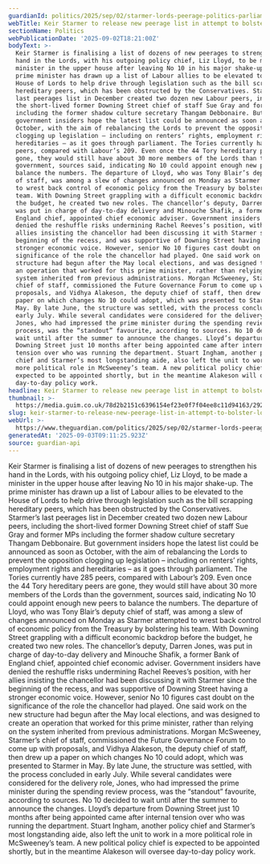 ```yaml
---
guardianId: politics/2025/sep/02/starmer-lords-peerage-politics-parliament
webTitle: Keir Starmer to release new peerage list in attempt to bolster Lords influence
sectionName: Politics
webPublicationDate: '2025-09-02T18:21:00Z'
bodyText: >-
  Keir Starmer is finalising a list of dozens of new peerages to strengthen his
  hand in the Lords, with his outgoing policy chief, Liz Lloyd, to be made a
  minister in the upper house after leaving No 10 in his major shake-up. The
  prime minister has drawn up a list of Labour allies to be elevated to the
  House of Lords to help drive through legislation such as the bill scrapping
  hereditary peers, which has been obstructed by the Conservatives. Starmer’s
  last peerages list in December created two dozen new Labour peers, including
  the short-lived former Downing Street chief of staff Sue Gray and former MPs
  including the former shadow culture secretary Thangam Debbonaire. But
  government insiders hope the latest list could be announced as soon as
  October, with the aim of rebalancing the Lords to prevent the opposition
  clogging up legislation – including on renters’ rights, employment rights and
  hereditaries – as it goes through parliament. The Tories currently have 285
  peers, compared with Labour’s 209. Even once the 44 Tory hereditary peers are
  gone, they would still have about 30 more members of the Lords than the
  government, sources said, indicating No 10 could appoint enough new peers to
  balance the numbers. The departure of Lloyd, who was Tony Blair’s deputy chief
  of staff, was among a slew of changes announced on Monday as Starmer attempted
  to wrest back control of economic policy from the Treasury by bolstering his
  team. With Downing Street grappling with a difficult economic backdrop before
  the budget, he created two new roles. The chancellor’s deputy, Darren Jones,
  was put in charge of day-to-day delivery and Minouche Shafik, a former Bank of
  England chief, appointed chief economic adviser. Government insiders have
  denied the reshuffle risks undermining Rachel Reeves’s position, with her
  allies insisting the chancellor had been discussing it with Starmer since the
  beginning of the recess, and was supportive of Downing Street having a
  stronger economic voice. However, senior No 10 figures cast doubt on the
  significance of the role the chancellor had played. One said work on the new
  structure had begun after the May local elections, and was designed to create
  an operation that worked for this prime minister, rather than relying on the
  system inherited from previous administrations. Morgan McSweeney, Starmer’s
  chief of staff, commissioned the Future Governance Forum to come up with
  proposals, and Vidhya Alakeson, the deputy chief of staff, then drew up a
  paper on which changes No 10 could adopt, which was presented to Starmer in
  May. By late June, the structure was settled, with the process concluded in
  early July. While several candidates were considered for the delivery role,
  Jones, who had impressed the prime minister during the spending review
  process, was the “standout” favourite, according to sources. No 10 decided to
  wait until after the summer to announce the changes. Lloyd’s departure from
  Downing Street just 10 months after being appointed came after internal
  tension over who was running the department. Stuart Ingham, another policy
  chief and Starmer’s most longstanding aide, also left the unit to work in a
  more political role in McSweeney’s team. A new political policy chief is
  expected to be appointed shortly, but in the meantime Alakeson will oversee
  day-to-day policy work.
headline: Keir Starmer to release new peerage list in attempt to bolster Lords influence
thumbnail: >-
  https://media.guim.co.uk/78d2b2151c6396154ef23e0f7f04ee8c11d94163/292_0_2917_2333/500.jpg
slug: keir-starmer-to-release-new-peerage-list-in-attempt-to-bolster-lords-influence
webUrl: >-
  https://www.theguardian.com/politics/2025/sep/02/starmer-lords-peerage-politics-parliament
generatedAt: '2025-09-03T09:11:25.923Z'
source: guardian-api
---
```

Keir Starmer is finalising a list of dozens of new peerages to strengthen his hand in the Lords, with his outgoing policy chief, Liz Lloyd, to be made a minister in the upper house after leaving No 10 in his major shake-up. The prime minister has drawn up a list of Labour allies to be elevated to the House of Lords to help drive through legislation such as the bill scrapping hereditary peers, which has been obstructed by the Conservatives. Starmer’s last peerages list in December created two dozen new Labour peers, including the short-lived former Downing Street chief of staff Sue Gray and former MPs including the former shadow culture secretary Thangam Debbonaire. But government insiders hope the latest list could be announced as soon as October, with the aim of rebalancing the Lords to prevent the opposition clogging up legislation – including on renters’ rights, employment rights and hereditaries – as it goes through parliament. The Tories currently have 285 peers, compared with Labour’s 209. Even once the 44 Tory hereditary peers are gone, they would still have about 30 more members of the Lords than the government, sources said, indicating No 10 could appoint enough new peers to balance the numbers. The departure of Lloyd, who was Tony Blair’s deputy chief of staff, was among a slew of changes announced on Monday as Starmer attempted to wrest back control of economic policy from the Treasury by bolstering his team. With Downing Street grappling with a difficult economic backdrop before the budget, he created two new roles. The chancellor’s deputy, Darren Jones, was put in charge of day-to-day delivery and Minouche Shafik, a former Bank of England chief, appointed chief economic adviser. Government insiders have denied the reshuffle risks undermining Rachel Reeves’s position, with her allies insisting the chancellor had been discussing it with Starmer since the beginning of the recess, and was supportive of Downing Street having a stronger economic voice. However, senior No 10 figures cast doubt on the significance of the role the chancellor had played. One said work on the new structure had begun after the May local elections, and was designed to create an operation that worked for this prime minister, rather than relying on the system inherited from previous administrations. Morgan McSweeney, Starmer’s chief of staff, commissioned the Future Governance Forum to come up with proposals, and Vidhya Alakeson, the deputy chief of staff, then drew up a paper on which changes No 10 could adopt, which was presented to Starmer in May. By late June, the structure was settled, with the process concluded in early July. While several candidates were considered for the delivery role, Jones, who had impressed the prime minister during the spending review process, was the “standout” favourite, according to sources. No 10 decided to wait until after the summer to announce the changes. Lloyd’s departure from Downing Street just 10 months after being appointed came after internal tension over who was running the department. Stuart Ingham, another policy chief and Starmer’s most longstanding aide, also left the unit to work in a more political role in McSweeney’s team. A new political policy chief is expected to be appointed shortly, but in the meantime Alakeson will oversee day-to-day policy work.
